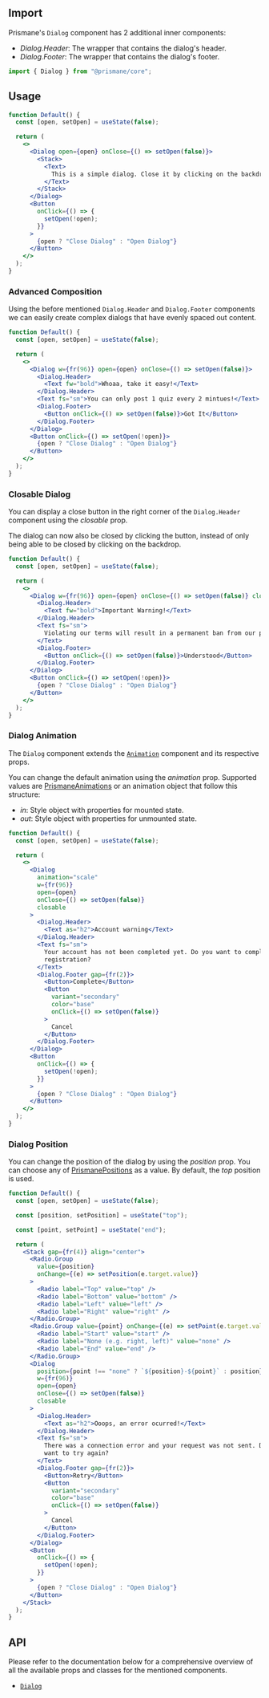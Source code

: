 ## Import

Prismane's `Dialog` component has 2 additional inner components:

- _Dialog.Header_: The wrapper that contains the dialog's header.
- _Dialog.Footer_: The wrapper that contains the dialog's footer.

```js
import { Dialog } from "@prismane/core";
```

## Usage

```jsx preview
function Default() {
  const [open, setOpen] = useState(false);

  return (
    <>
      <Dialog open={open} onClose={() => setOpen(false)}>
        <Stack>
          <Text>
            This is a simple dialog. Close it by clicking on the backdrop.
          </Text>
        </Stack>
      </Dialog>
      <Button
        onClick={() => {
          setOpen(!open);
        }}
      >
        {open ? "Close Dialog" : "Open Dialog"}
      </Button>
    </>
  );
}
```

### Advanced Composition

Using the before mentioned `Dialog.Header` and `Dialog.Footer` components we can easily create complex dialogs that have evenly spaced out content.

```jsx preview
function Default() {
  const [open, setOpen] = useState(false);

  return (
    <>
      <Dialog w={fr(96)} open={open} onClose={() => setOpen(false)}>
        <Dialog.Header>
          <Text fw="bold">Whoaa, take it easy!</Text>
        </Dialog.Header>
        <Text fs="sm">You can only post 1 quiz every 2 mintues!</Text>
        <Dialog.Footer>
          <Button onClick={() => setOpen(false)}>Got It</Button>
        </Dialog.Footer>
      </Dialog>
      <Button onClick={() => setOpen(!open)}>
        {open ? "Close Dialog" : "Open Dialog"}
      </Button>
    </>
  );
}
```

### Closable Dialog

You can display a close button in the right corner of the `Dialog.Header` component using the _closable_ prop.

The dialog can now also be closed by clicking the button, instead of only being able to be closed by clicking on the backdrop.

```jsx preview
function Default() {
  const [open, setOpen] = useState(false);

  return (
    <>
      <Dialog w={fr(96)} open={open} onClose={() => setOpen(false)} closable>
        <Dialog.Header>
          <Text fw="bold">Important Warning!</Text>
        </Dialog.Header>
        <Text fs="sm">
          Violating our terms will result in a permanent ban from our platform!
        </Text>
        <Dialog.Footer>
          <Button onClick={() => setOpen(false)}>Understood</Button>
        </Dialog.Footer>
      </Dialog>
      <Button onClick={() => setOpen(!open)}>
        {open ? "Close Dialog" : "Open Dialog"}
      </Button>
    </>
  );
}
```

### Dialog Animation

The `Dialog` component extends the [`Animation`](/docs/components/animation) component and its respective props.

You can change the default animation using the _animation_ prop. Supported values are [PrismaneAnimations](/docs/getting-started/globals#prismaneanimations) or an animation object that follow this structure:

- _in_: Style object with properties for mounted state.
- _out_: Style object with properties for unmounted state.

```jsx preview
function Default() {
  const [open, setOpen] = useState(false);

  return (
    <>
      <Dialog
        animation="scale"
        w={fr(96)}
        open={open}
        onClose={() => setOpen(false)}
        closable
      >
        <Dialog.Header>
          <Text as="h2">Account warning</Text>
        </Dialog.Header>
        <Text fs="sm">
          Your account has not been completed yet. Do you want to complete your
          registration?
        </Text>
        <Dialog.Footer gap={fr(2)}>
          <Button>Complete</Button>
          <Button
            variant="secondary"
            color="base"
            onClick={() => setOpen(false)}
          >
            Cancel
          </Button>
        </Dialog.Footer>
      </Dialog>
      <Button
        onClick={() => {
          setOpen(!open);
        }}
      >
        {open ? "Close Dialog" : "Open Dialog"}
      </Button>
    </>
  );
}
```

### Dialog Position

You can change the position of the dialog by using the _position_ prop. You can choose any of [PrismanePositions](/docs/getting-started/globals#prismanepositions) as a value. By default, the _top_ position is used.

```jsx preview
function Default() {
  const [open, setOpen] = useState(false);

  const [position, setPosition] = useState("top");

  const [point, setPoint] = useState("end");

  return (
    <Stack gap={fr(4)} align="center">
      <Radio.Group
        value={position}
        onChange={(e) => setPosition(e.target.value)}
      >
        <Radio label="Top" value="top" />
        <Radio label="Bottom" value="bottom" />
        <Radio label="Left" value="left" />
        <Radio label="Right" value="right" />
      </Radio.Group>
      <Radio.Group value={point} onChange={(e) => setPoint(e.target.value)}>
        <Radio label="Start" value="start" />
        <Radio label="None (e.g. right, left)" value="none" />
        <Radio label="End" value="end" />
      </Radio.Group>
      <Dialog
        position={point !== "none" ? `${position}-${point}` : position}
        w={fr(96)}
        open={open}
        onClose={() => setOpen(false)}
        closable
      >
        <Dialog.Header>
          <Text as="h2">Ooops, an error ocurred!</Text>
        </Dialog.Header>
        <Text fs="sm">
          There was a connection error and your request was not sent. Do you
          want to try again?
        </Text>
        <Dialog.Footer gap={fr(2)}>
          <Button>Retry</Button>
          <Button
            variant="secondary"
            color="base"
            onClick={() => setOpen(false)}
          >
            Cancel
          </Button>
        </Dialog.Footer>
      </Dialog>
      <Button
        onClick={() => {
          setOpen(!open);
        }}
      >
        {open ? "Close Dialog" : "Open Dialog"}
      </Button>
    </Stack>
  );
}
```

## API

Please refer to the documentation below for a comprehensive overview of all the available props and classes for the mentioned components.

- [`Dialog`](/docs/components-api/dialog-api)

